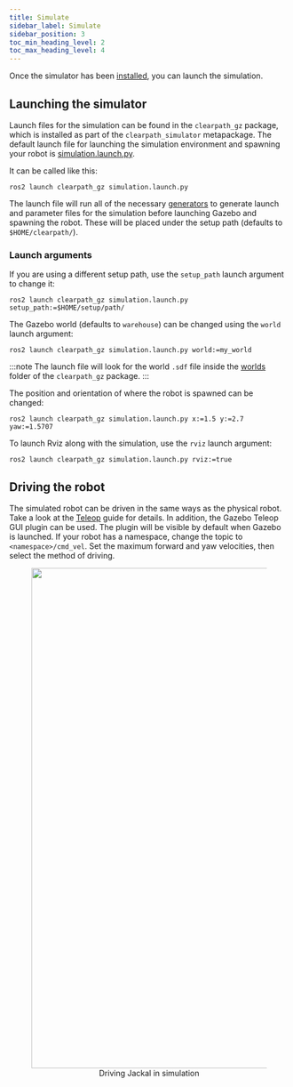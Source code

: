 ```yaml
---
title: Simulate
sidebar_label: Simulate
sidebar_position: 3
toc_min_heading_level: 2
toc_max_heading_level: 4
---
```


Once the simulator has been [installed](./install), you can launch the simulation.

## Launching the simulator

Launch files for the simulation can be found in the `clearpath_gz` package, which is installed as part of the `clearpath_simulator` metapackage. The default launch file for launching the simulation environment and spawning your robot is [simulation.launch.py](https://github.com/clearpathrobotics/clearpath_simulator/blob/main/clearpath_gz/launch/simulation.launch.py).

It can be called like this:

```
ros2 launch clearpath_gz simulation.launch.py
```

The launch file will run all of the necessary [generators](../../config/generators) to generate launch and parameter files for the simulation before launching Gazebo and spawning the robot. These will be placed under the setup path (defaults to `$HOME/clearpath/`).

### Launch arguments

If you are using a different setup path, use the `setup_path` launch argument to change it:

```
ros2 launch clearpath_gz simulation.launch.py setup_path:=$HOME/setup/path/
```

The Gazebo world (defaults to `warehouse`) can be changed using the `world` launch argument:

```
ros2 launch clearpath_gz simulation.launch.py world:=my_world
```

:::note
The launch file will look for the world `.sdf` file inside the [worlds](https://github.com/clearpathrobotics/clearpath_simulator/tree/main/clearpath_gz/worlds) folder of the `clearpath_gz` package.
:::

The position and orientation of where the robot is spawned can be changed:

```
ros2 launch clearpath_gz simulation.launch.py x:=1.5 y:=2.7 yaw:=1.5707
```

To launch Rviz along with the simulation, use the `rviz` launch argument:

```
ros2 launch clearpath_gz simulation.launch.py rviz:=true
```

## Driving the robot

The simulated robot can be driven in the same ways as the physical robot. Take a look at the [Teleop](../driving) guide for details. In addition, the Gazebo Teleop GUI plugin can be used. The plugin will be visible by default when Gazebo is launched. If your robot has a namespace, change the topic to `<namespace>/cmd_vel`. Set the maximum forward and yaw velocities, then select the method of driving.

<center>
  <figure>
    <img
      src={require("./img/driving.gif").default}
      width="900"
    />
    <figcaption>Driving Jackal in simulation</figcaption>
  </figure>
</center>
